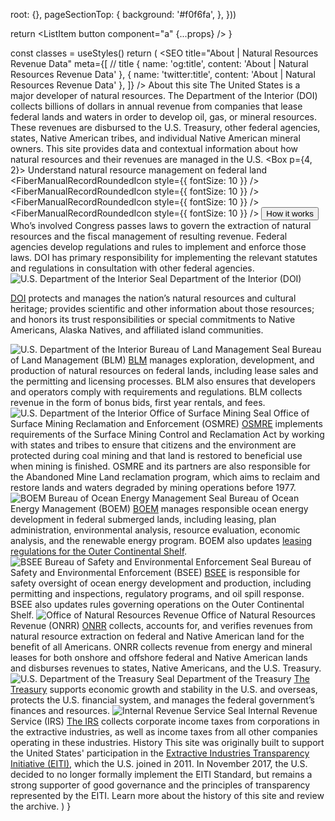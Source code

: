 



  root: {},
  pageSectionTop: {
    background: '#f0f6fa',
  },
}))

  return <ListItem button component="a" {...props} />
}

  const classes = useStyles()
  return (
    <Fragment>
      <SEO
        title="About | Natural Resources Revenue Data"
        meta={[
          // title
          { name: 'og:title', content: 'About | Natural Resources Revenue Data' },
          { name: 'twitter:title', content: 'About | Natural Resources Revenue Data' },
        ]} />
        <Container component="main" className={classes.pageSectionTop} maxWidth="false">
          <Container maxWidth="lg">
            <Grid container>
              <Grid item md={7}>
                <Box mt={5}>
                  <Typography variant="h1" className={classes.heroTitle}>About this site</Typography>
                  <Typography variant="body2" paragraph="true">
                      The United States is a major developer of natural resources. The Department of the Interior (DOI) collects billions of dollars in annual revenue from companies that lease <GlossaryTerm termKey="federal land">federal lands and waters</GlossaryTerm> in order to develop oil, gas, or mineral resources. These revenues are <Link to="/explore/#federal-disbursements">disbursed</Link> to the U.S. Treasury, other federal agencies, states, Native American tribes, and individual Native American mineral owners.
                  </Typography>
                  <Typography variant="body2" paragraph="true">
                      This site provides data and contextual information about how natural resources and their revenues are managed in the U.S.
                  </Typography>
                </Box>
              </Grid>
              <Grid item md={5} className={classes.heroCard}>
                <Box m={4}>
                  <Paper className={classes.paperRoot}>
                    <Box p={4, 2}>
                      <Typography variant="h5">
                        Understand natural resource management on federal land
                      </Typography>
                      <List component="ul" aria-label="secondary mailbox folders">
                        <ListItemLink href="/how-it-works/ownership/" component="li">
                          <ListItemIcon>
                            <FiberManualRecordRoundedIcon style={{ fontSize: 10 }} />
                          </ListItemIcon>
                          <ListItemText primary="Land Ownership" />
                        </ListItemLink>
                        <ListItemLink href="/how-it-works/#laws" component="li">
                          <ListItemIcon>
                            <FiberManualRecordRoundedIcon style={{ fontSize: 10 }} />
                          </ListItemIcon>
                          <ListItemText primary="Laws and regulations" />
                        </ListItemLink>
                        <ListItemLink href="/how-it-works/#process" component="li">
                          <ListItemIcon>
                            <FiberManualRecordRoundedIcon style={{ fontSize: 10 }} />
                          </ListItemIcon>
                          <ListItemText primary="Oil, gas, minerals, and renewable energy" />
                        </ListItemLink>
                        <ListItemLink href="/how-it-works/audits-and-assurances/" component="li">
                          <ListItemIcon>
                            <FiberManualRecordRoundedIcon style={{ fontSize: 10 }} />
                          </ListItemIcon>
                          <ListItemText primary="Audits and assurances" />
                        </ListItemLink>
                      </List>
                      <Button href="/how-it-works/">
                        How it works
                      </Button>
                    </Box>
                  </Paper>
                </Box>
              </Grid>
            </Grid>
          </Container>
        </Container>
        <Container maxWidth="lg" className={classes.mainContent}>
          <Box pt={10} pb={10}>
            <Grid container spacing={6}>
              <Grid item xs={12}>
                <Typography variant="h2">
                  Who’s involved
                </Typography>
                <Typography variant="body1">
                  Congress passes laws to govern the extraction of natural resources and the fiscal management of resulting revenue. Federal agencies develop regulations and rules to implement and enforce those laws. DOI has primary responsibility for implementing the relevant statutes and regulations in consultation with other federal agencies.
                </Typography> 
              </Grid>
              <Grid item xs={2}>
                <img src={DOImark} alt="U.S. Department of the Interior Seal" />
              </Grid>
              <Grid item xs={10}>
                <Typography variant="h4">
                  Department of the Interior (DOI)
                </Typography>
                <Typography variant="body1">
                  <p><a href="https://www.doi.gov/">DOI</a> protects and manages the nation’s natural resources and cultural heritage; provides scientific and other information about those resources; and honors its trust responsibilities or special commitments to Native Americans, Alaska Natives, and affiliated island communities.</p>
                </Typography>
              </Grid>
              <Grid item xs={2}>
                <img src={BLMmark} alt="U.S. Department of the Interior Bureau of Land Management Seal" />
              </Grid>
              <Grid item xs={10}>
                <Typography variant="h4">
                  Bureau of Land Management (BLM)
                </Typography>
                <Typography variant="body1">
                  <a href="http://www.blm.gov/">BLM</a> manages exploration, development, and production of natural resources on federal lands, including lease sales and the permitting and licensing processes. BLM also ensures that developers and operators comply with requirements and regulations. BLM collects revenue in the form of <GlossaryTerm>bonus</GlossaryTerm> bids, first year rentals, and fees.
                </Typography>
              </Grid>
              <Grid item xs={2}>
                <img src={OSMREmark} alt="U.S. Department of the Interior Office of Surface Mining Seal" />
              </Grid>
              <Grid item xs={10}>
                <Typography variant="h4">
                  Office of Surface Mining Reclamation and Enforcement (OSMRE)
                </Typography>
                <Typography variant="body1">
                  <a href="http://www.osmre.gov/">OSMRE</a> implements requirements of the Surface Mining Control and <GlossaryTerm>Reclamation</GlossaryTerm> Act by working with states and tribes to ensure that citizens and the environment are protected during coal mining and that land is restored to beneficial use when mining is finished. OSMRE and its partners are also responsible for the <Link to="/how-it-works/aml-reclamation-program/">Abandoned Mine Land reclamation program</Link>, which aims to reclaim and restore lands and waters degraded by mining operations before 1977.
                </Typography>
              </Grid>
              <Grid item xs={2}>
                <img src={BOEMmark} alt="BOEM Bureau of Ocean Energy Management Seal" />
              </Grid>
              <Grid item xs={10}>
                <Typography variant="h4">
                  Bureau of Ocean Energy Management (BOEM)
                </Typography>
                <Typography variant="body1">
                  <a href="http://www.boem.gov/">BOEM</a> manages responsible ocean energy development in federal submerged lands, including leasing, plan administration, environmental analysis, resource evaluation, economic analysis, and the renewable energy program. BOEM also updates <a href="http://www.boem.gov/National-Environmental-Policy-Act/">leasing regulations for the Outer Continental Shelf</a>.
                </Typography>
              </Grid>
              <Grid item xs={2}>
                <img src={BSEEmark} alt="BSEE Bureau of Safety and Environmental Enforcement Seal" />
              </Grid>
              <Grid item xs={10}>
                <Typography variant="h4">
                  Bureau of Safety and Environmental Enforcement (BSEE)
                </Typography>
                <Typography variant="body1">
                  <a href="http://www.bsee.gov/">BSEE</a> is responsible for safety oversight of ocean energy development and production, including permitting and inspections, regulatory programs, and oil spill response. BSEE also updates rules governing operations on the <GlossaryTerm>Outer Continental Shelf</GlossaryTerm>.
                </Typography>
              </Grid>
              <Grid item xs={2}>
                <img src={ONRRmark} alt="Office of Natural Resources Revenue" />
              </Grid>
              <Grid item xs={10}>
                <Typography variant="h4">
                  Office of Natural Resources Revenue (ONRR)
                </Typography>
                <Typography variant="body1">
                  <a href="http://www.onrr.gov/">ONRR</a> collects, accounts for, and verifies revenues from natural resource extraction on federal and Native American land for the benefit of all Americans. ONRR collects revenue from energy and mineral leases for both onshore and offshore federal and Native American lands and disburses revenues to states, Native Americans, and the U.S. Treasury.
                </Typography>
              </Grid>
              <Grid item xs={2}>
                <img src={DoTmark} alt="U.S. Department of the Treasury Seal" />
              </Grid>
              <Grid item xs={10}>
                <Typography variant="h4">
                  Department of the Treasury
                </Typography>
                <Typography variant="body1">
                  <a href="http://www.treasury.gov/Pages/default.aspx">The Treasury</a> supports economic growth and stability in the U.S. and overseas, protects the U.S. financial system, and manages the federal government’s finances and resources.
                </Typography>
              </Grid>
              <Grid item xs={2}>
                <img src={IRSmark} alt="Internal Revenue Service Seal" />
              </Grid>
              <Grid item xs={10}>
                <Typography variant="h4">
                  Internal Revenue Service (IRS)
                </Typography>
                <Typography variant="body1">
                  <a href="https://www.irs.gov/">The IRS</a> collects corporate income taxes from corporations in the extractive industries, as well as income taxes from all other companies operating in these industries.
                </Typography>
              </Grid>
              <Grid item xs={12}>
                <Typography variant="h2">
                  History
                </Typography>
                <Typography variant="body1">
                  <box>
                    This site was originally built to support the United States' participation in the <a href="https://eiti.org/">Extractive Industries Transparency Initiative (EITI)</a>, which the U.S. joined in 2011.
                  </box>
                  <box>
                    In November 2017, the U.S. decided to no longer formally implement the <GlossaryTerm>EITI Standard</GlossaryTerm>, but remains a strong supporter of good governance and the principles of transparency represented by the EITI.
                  </box>
                  <Link to="/archive">
                    Learn more about the history of this site and review the archive.
                  </Link>
                </Typography>
              </Grid>
          </Grid>
          </Box>
        </Container>
    </Fragment>
  )
}
